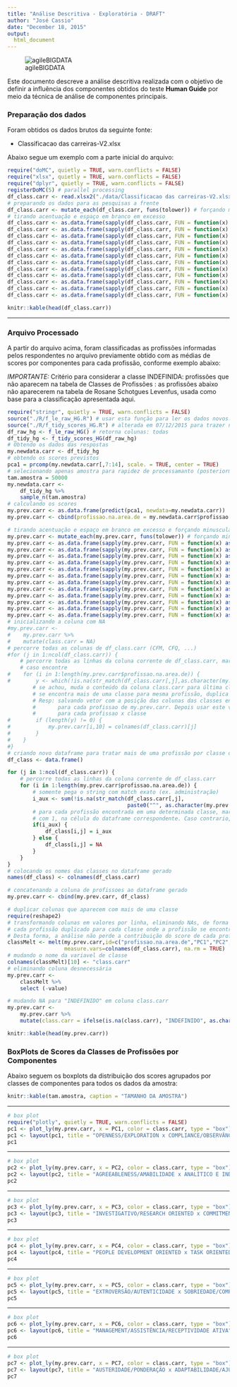 ```yaml
---
title: "Análise Descritiva - Exploratória - DRAFT"
author: "José Cassio"
date: "December 18, 2015"
output:
  html_document
---
```


![agileBIGDATA](./aBIG5.png)

Este documento descreve a análise descritiva realizada com o objetivo de definir a influência dos componentes obtidos do teste **Human Guide** por meio da técnica de análise de componentes principais.

### Preparação dos dados ###
Foram obtidos os dados brutos da seguinte fonte:

* Classificacao das carreiras-V2.xlsx

Abaixo segue um exemplo com a parte inicial do arquivo:

```r
require("doMC", quietly = TRUE, warn.conflicts = FALSE)
require("xlsx", quietly = TRUE, warn.conflicts = FALSE)
require("dplyr", quietly = TRUE, warn.conflicts = FALSE)
registerDoMC(5) # parallel processing
df_class.carr <- read.xlsx2("./data/Classificacao das carreiras-V2.xlsx", sheetIndex = 1, header = TRUE)
# preparando os dados para as pesquisas a frente
df_class.carr <- mutate_each(df_class.carr, funs(tolower)) # forçando minúsculas
# tirando acentuação e espaço em branco em excesso
df_class.carr <- as.data.frame(sapply(df_class.carr, FUN = function(x) as.character(gsub("á", "a", x))))
df_class.carr <- as.data.frame(sapply(df_class.carr, FUN = function(x) as.character(gsub("é", "e", x))))
df_class.carr <- as.data.frame(sapply(df_class.carr, FUN = function(x) as.character(gsub("í", "i", x))))
df_class.carr <- as.data.frame(sapply(df_class.carr, FUN = function(x) as.character(gsub("ó", "o", x))))
df_class.carr <- as.data.frame(sapply(df_class.carr, FUN = function(x) as.character(gsub("ú", "u", x))))
df_class.carr <- as.data.frame(sapply(df_class.carr, FUN = function(x) as.character(gsub("ã", "a", x))))
df_class.carr <- as.data.frame(sapply(df_class.carr, FUN = function(x) as.character(gsub("õ", "o", x))))
df_class.carr <- as.data.frame(sapply(df_class.carr, FUN = function(x) as.character(gsub("ç", "c", x))))
df_class.carr <- as.data.frame(sapply(df_class.carr, FUN = function(x) as.character(gsub("â", "a", x))))
df_class.carr <- as.data.frame(sapply(df_class.carr, FUN = function(x) as.character(gsub("ê", "e", x))))
df_class.carr <- as.data.frame(sapply(df_class.carr, FUN = function(x) as.character(gsub("ô", "o", x))))
df_class.carr <- as.data.frame(sapply(df_class.carr, FUN = function(x) as.character(gsub("  ", " ", x))))

knitr::kable(head(df_class.carr))
```


----

### Arquivo Processado ###

A partir do arquivo acima, foram classificadas as profissões informadas pelos respondentes no arquivo previamente obtido com as médias de scores por componentes para cada profissão, conforme exemplo abaixo:

*IMPORTANTE:* Critério para considerar a classe INDEFINIDA: profissões que não aparecem na tabela de Classes de Profissões : as profissões abaixo não aparecerem na tabela de Rosane Schotgues Levenfus, usada como base para a classificação apresentada aqui.


```r
require("stringr", quietly = TRUE, warn.conflicts = FALSE)
source("./R/f_le_raw_HG.R") # usar esta função para ler os dados novos. 
source("./R/f_tidy_scores_HG.R") # alterada em 07/12/2015 para trazer nome do respondente tb
df_raw_hg <- f_le_raw_HG() # retorna colunas: todas
df_tidy_hg <- f_tidy_scores_HG(df_raw_hg)
# Obtendo os dados das respostas
my.newdata.carr <- df_tidy_hg
# obtendo os scores previstos
pca1 = prcomp(my.newdata.carr[,7:14], scale. = TRUE, center = TRUE)
# selecionando apenas amostra para rapidez de processamanto (posteriormente colocar em combobox)
tam.amostra = 50000
my.newdata.carr <- 
    df_tidy_hg %>%
    sample_n(tam.amostra)
# calculando os scores
my.prev.carr <- as.data.frame(predict(pca1, newdata=my.newdata.carr))
my.prev.carr <- cbind(profissao.na.area.de = my.newdata.carr$profissao.na.area.de, my.prev.carr)

# tirando acentuação e espaço em branco em excesso e forçando minusculas
my.prev.carr <- mutate_each(my.prev.carr, funs(tolower)) # forçando minúsculas
my.prev.carr <- as.data.frame(sapply(my.prev.carr, FUN = function(x) as.character(gsub("á", "a", x))))
my.prev.carr <- as.data.frame(sapply(my.prev.carr, FUN = function(x) as.character(gsub("é", "e", x))))
my.prev.carr <- as.data.frame(sapply(my.prev.carr, FUN = function(x) as.character(gsub("í", "i", x))))
my.prev.carr <- as.data.frame(sapply(my.prev.carr, FUN = function(x) as.character(gsub("ó", "o", x))))
my.prev.carr <- as.data.frame(sapply(my.prev.carr, FUN = function(x) as.character(gsub("ú", "u", x))))
my.prev.carr <- as.data.frame(sapply(my.prev.carr, FUN = function(x) as.character(gsub("ã", "a", x))))
my.prev.carr <- as.data.frame(sapply(my.prev.carr, FUN = function(x) as.character(gsub("õ", "o", x))))
my.prev.carr <- as.data.frame(sapply(my.prev.carr, FUN = function(x) as.character(gsub("ç", "c", x))))
my.prev.carr <- as.data.frame(sapply(my.prev.carr, FUN = function(x) as.character(gsub("â", "a", x))))
my.prev.carr <- as.data.frame(sapply(my.prev.carr, FUN = function(x) as.character(gsub("ê", "e", x))))
my.prev.carr <- as.data.frame(sapply(my.prev.carr, FUN = function(x) as.character(gsub("ô", "o", x))))
my.prev.carr <- as.data.frame(sapply(my.prev.carr, FUN = function(x) as.character(gsub("  ", " ", x))))
# inicializando a coluna com NA
#my.prev.carr <-
#    my.prev.carr %>%
#    mutate(class.carr = NA)
# percorre todas as colunas de df_class.carr (CFM, CFQ, ...)
#for (j in 1:ncol(df_class.carr)) {
    # percorre todas as linhas da coluna corrente de df_class.carr, marcando em my.prev.carr$class.carr
    # caso encontre
#    for (i in 1:length(my.prev.carr$profissao.na.area.de)) {
#        y <- which(!is.na(str_match(df_class.carr[,j],as.character(my.prev.carr$profissao.na.area.de[i]))))
        # se achou, muda o conteúdo da coluna class.carr para última classe encontrada
        # se encontra mais de uma classe para mesma profissão, duplica a linha para esta classe (como?)
        # Resp: salvando vetor com a posição das colunas das classes encontradas em df_class.carr
        #       para cada profissao de my.prev.carr. Depois usar este vetor para criar linhas duplicadas
        #       para cada profissao x classe
#        if (length(y) != 0) {
#            my.prev.carr[i,10] = colnames(df_class.carr)[j]
#        } 
#    }
#}
# criando novo dataframe para tratar mais de uma profissão por classe de carreira
df_class <- data.frame()

for (j in 1:ncol(df_class.carr)) {
    # percorre todas as linhas da coluna corrente de df_class.carr
    for (i in 1:length(my.prev.carr$profissao.na.area.de)) {
        # somente pega o string com match exato (ex. administração)
        i_aux <- sum(!is.na(str_match(df_class.carr[,j],
                                      paste0("^", as.character(my.prev.carr$profissao.na.area.de[i]), "$"))))
        # para cada profissão encontrada em uma determinada classe, marca a posição correspondente
        # com 1, na célula do dataframe correspondente. Caso contrario, coloca NA
        if(i_aux) {
            df_class[i,j] = i_aux
        } else {
            df_class[i,j] = NA
        }
    }
}
# colocando os nomes das classes no dataframe gerado
names(df_class) <- colnames(df_class.carr)

# concatenando a coluna de profissoes ao dataframe gerado
my.prev.carr <- cbind(my.prev.carr, df_class)

# duplicar colunas que aparecem com mais de uma classe
require(reshape2)
# transformando colunas em valores por linha, eliminando NAs, de forma a poder ter os scores de
# cada profissão duplicado para cada classe onde a profissão se encontra
# Desta forma, a análise não perde a contribuição do score de cada profissão para cada classe
classMelt <- melt(my.prev.carr,id=c("profissao.na.area.de","PC1","PC2","PC3","PC4","PC5","PC6","PC7","PC8"),
                  measure.vars=colnames(df_class.carr), na.rm = TRUE)
# mudando o nome da variavel de classe
colnames(classMelt)[10] <- "class.carr"
# eliminando coluna desnecessária
my.prev.carr <-
    classMelt %>%
    select (-value)

# mudando NA para "INDEFINIDO" em coluna class.carr
my.prev.carr <-
    my.prev.carr %>%
    mutate(class.carr = ifelse(is.na(class.carr), "INDEFINIDO", as.character(class.carr)))

knitr::kable(head(my.prev.carr))
```

### BoxPlots de Scores da Classes de Profissões por Componentes ###

Abaixo seguem os boxplots da distribuição dos scores agrupados por classes de componentes para todos os dados da amostra:

```r
knitr::kable(tam.amostra, caption = "TAMANHO DA AMOSTRA")
```



----



```r
# box plot
require("plotly", quietly = TRUE, warn.conflicts = FALSE)
pc1 <- plot_ly(my.prev.carr, x = PC1, color = class.carr, type = "box")
pc1 <- layout(pc1, title = "OPENNESS/EXPLORATION x COMPLIANCE/OBSERVÂNCIA")
pc1
```


----



```r
# box plot
pc2 <- plot_ly(my.prev.carr, x = PC2, color = class.carr, type = "box")
pc2 <- layout(pc2, title = "AGREEABLENESS/AMABILIDADE x ANALÍTICO E INDEPENDENTE/FOCO EM RESULTADO")
pc2
```


----



```r
# box plot
pc3 <- plot_ly(my.prev.carr, x = PC3, color = class.carr, type = "box")
pc3 <- layout(pc3, title = "INVESTIGATIVO/RESEARCH ORIENTED x COMMITMENT/ENGAJAMENTO")
pc3
```


----



```r
# box plot
pc4 <- plot_ly(my.prev.carr, x = PC4, color = class.carr, type = "box")
pc4 <- layout(pc4, title = "PEOPLE DEVELOPMENT ORIENTED x TASK ORIENTED/ORIENTAÇÃO PARA A TAREFA")
pc4
```


----



```r
# box plot
pc5 <- plot_ly(my.prev.carr, x = PC5, color = class.carr, type = "box")
pc5 <- layout(pc5, title = "EXTROVERSÃO/AUTENTICIDADE x SOBRIEDADE/COMPOSTURA/COMEDIMENTO")
pc5
```


----



```r
# box plot
pc6 <- plot_ly(my.prev.carr, x = PC6, color = class.carr, type = "box")
pc6 <- layout(pc6, title = "MANAGEMENT/ASSISTÊNCIA/RECEPTIVIDADE ATIVA")
pc6
```


----



```r
# box plot
pc7 <- plot_ly(my.prev.carr, x = PC7, color = class.carr, type = "box")
pc7 <- layout(pc7, title = "AUSTERIDADE/PONDERAÇÃO x ADAPTABILIDADE/AJUSTAMENTO)")
pc7
```

